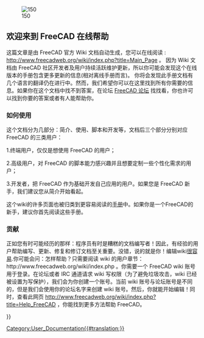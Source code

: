 <languages/>
{{Docnav
|
|[[About_FreeCAD|关于 FreeCAD]]
}}

[[Image:Crystal_Clear_app_tutorials.png|right|150]]

<span id="Welcome_to_the_FreeCAD_on-line_help"></span>
== 欢迎来到 FreeCAD 在线帮助 ==

<div class="mw-translate-fuzzy">
这篇文章是由 FreeCAD 官方 Wiki 文档自动生成，您可以在线阅读 : http://www.freecadweb.org/wiki/index.php?title=Main_Page 。
因为 Wiki 文档由 FreeCAD 社区开发者及用户持续活跃维护更新，所以你可能会发现这个在线版本的手册包含更多更新的信息(相对离线手册而言)。
你将会发现此手册文档有几个语言的翻译仍在进行中。然而，我们希望你可以在这里找到所有你需要的信息。如果你在这个文档中找不到答案，在论坛
[http://forum.freecadweb.org/index.php FreeCAD 论坛] 找找看，你也许可以找到你要的答案或者有人能帮助你。
</div>

<span id="How_to_use"></span>
=== 如何使用 ===

这个文档分为几部分：简介、使用、脚本和开发等，文档后三个部分分别对应 FreeCAD 的三类用户：

1.终端用户，仅仅是想使用 FreeCAD 的用户；

2.高级用户，对 FreeCAD 的脚本能力感兴趣并且想要定制一些个性化需求的用户；

3.开发者，把 FreeCAD 作为基础开发自己应用的用户。如果您是 FreeCAD 新手，我们建议您从简介开始看起。

这个wiki的许多页面也被归类到更容易阅读的[[Manual|手册]]中。如果你是一个FreeCAD的新手，建议你首先阅读这些手册。

<span id="Contribute"></span>
=== 贡献 ===

正如您有时可能经历的那样：程序员有时是糟糕的文档编写者！因此，有经验的用户帮助编写、更新、修复和修订文档至关重要。没错，说的就是你！编辑wiki[https://www.mediawiki.org/wiki/Help:Formatting 很容易].你可能会问：怎样帮助？只需要阅读 wiki 的用户章节：http://www.freecadweb.org/wiki/index.php 。你需要一个 FreeCAD wiki 账号用于登录。在论坛或者 IRC 通道请求 wiki 写权限（为了避免垃圾攻击，wiki 已经被设置为写保护），我们会为你创建一个账号。当前 wiki 账号与论坛账号是不同的，但是我们会使用你的论坛名字来创建 wiki 账号。然后，你就能开始编辑！同时，查看此网页 http://www.freecadweb.org/wiki/index.php?title=Help_FreeCAD ，你能找到更多方法帮助 FreeCAD。

<div class="mw-translate-fuzzy">
{{docnav/zh-cn|Online Help Toc/zh-cn|About FreeCAD/zh-cn}}
</div>

{{Userdocnavi{{#translation:}}}}
[[Category:User_Documentation{{#translation:}}]]